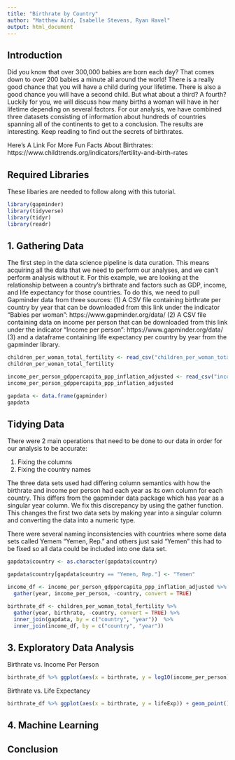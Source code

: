 ---
title: "Birthrate by Country"
author: "Matthew Aird, Isabelle Stevens, Ryan Havel"
output: html_document
---
## Introduction
Did you know that over 300,000 babies are born each day? That comes down to over 200 babies a minute all around the world! There is a really good chance that you will have a child during your lifetime. There is also a good chance you will have a second child. But what about a third? A fourth? Luckily for you, we will discuss how many births a woman will have in her lifetime depending on several factors. For our analysis, we have combined three datasets consisting of information about hundreds of countries spanning all of the continents to get to a conclusion. The results are interesting. Keep reading to find out the secrets of birthrates. 

Here's A Link For More Fun Facts About Birthrates: https://www.childtrends.org/indicators/fertility-and-birth-rates 

## Required Libraries
These libaries are needed to follow along with this tutorial. 
```{r, warning = FALSE, message = FALSE}
library(gapminder)
library(tidyverse)
library(tidyr)
library(readr)
```

## 1. Gathering Data
The first step in the data science pipeline is data curation. This means acquiring all the data that we need to perform our analyses, and we can't perform analysis without it. For this example, we are looking at the relationship between a country's birthrate and factors such as GDP, income, and life expectancy for those countries. To do this, we need to pull Gapminder data from three sources:
(1) A CSV file containing birthrate per country by year that can be downloaded from this link under the indicator "Babies per woman":
    https://www.gapminder.org/data/
(2) A CSV file containing data on income per person that can be downloaded from this link under the indicator "Income per person":
    https://www.gapminder.org/data/
(3) and a dataframe containing life expectancy per country by year from the gapminder library.
```{r warning = FALSE, message = FALSE}
children_per_woman_total_fertility <- read_csv("children_per_woman_total_fertility.csv")
children_per_woman_total_fertility

income_per_person_gdppercapita_ppp_inflation_adjusted <- read_csv("income_per_person_gdppercapita_ppp_inflation_adjusted.csv")
income_per_person_gdppercapita_ppp_inflation_adjusted

gapdata <- data.frame(gapminder)
gapdata
```

## Tidying Data

There were 2 main operations that need to be done to our data in order for our analysis to be accurate:

1. Fixing the columns
2. Fixing the country names

The three data sets used had differing column semantics with how the birthrate and income per person had each year as its own column for each country. This differs from the gapminder data package which has year as a singular year column. We fix this discrepancy by using the gather function. This changes the first two data sets by making year into a singular column and converting the data into a numeric type.

There were several naming inconsistencies with countries where some data sets called Yemem "Yemen, Rep." and others just said "Yemen" this had to be fixed so all data could be included into one data set.

```{r warning = FALSE, message = FALSE}

gapdata$country <- as.character(gapdata$country)

gapdata$country[gapdata$country == "Yemen, Rep."] <- "Yemen"

income_df <- income_per_person_gdppercapita_ppp_inflation_adjusted %>% 
  gather(year, income_per_person, -country, convert = TRUE)

birthrate_df <- children_per_woman_total_fertility %>% 
  gather(year, birthrate, -country, convert = TRUE) %>% 
  inner_join(gapdata, by = c("country", "year"))  %>%  
  inner_join(income_df, by = c("country", "year"))

```

## 3. Exploratory Data Analysis
Birthrate vs. Income Per Person
```{r warning = FALSE, message = FALSE}
birthrate_df %>% ggplot(aes(x = birthrate, y = log10(income_per_person))) + geom_point() + labs(title = "Birthrate vs. Income", x = "Birthrate", y = "Income")
```
Birthrate vs. Life Expectancy
```{r warning = FALSE, message = FALSE}
birthrate_df %>% ggplot(aes(x = birthrate, y = lifeExp)) + geom_point() + labs(title = "Birthrate vs. Life Expectancy", x = "Birthrate", y = "Life Expectancy")
```
## 4. Machine Learning

## Conclusion 

